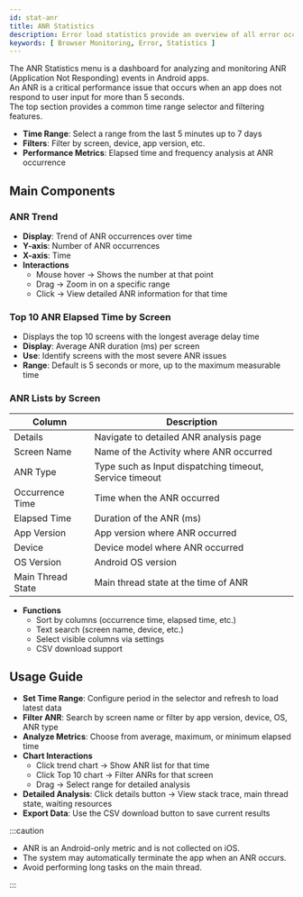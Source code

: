 ```yaml
---
id: stat-anr
title: ANR Statistics
description: Error load statistics provide an overview of all error occurrences.
keywords: [ Browser Monitoring, Error, Statistics ]
---
```


The ANR Statistics menu is a dashboard for analyzing and monitoring ANR (Application Not Responding) events in Android apps.  
An ANR is a critical performance issue that occurs when an app does not respond to user input for more than 5 seconds.  
The top section provides a common time range selector and filtering features.

- **Time Range**: Select a range from the last 5 minutes up to 7 days  
- **Filters**: Filter by screen, device, app version, etc.  
- **Performance Metrics**: Elapsed time and frequency analysis at ANR occurrence  

## Main Components

### ANR Trend

- **Display**: Trend of ANR occurrences over time  
- **Y-axis**: Number of ANR occurrences  
- **X-axis**: Time  
- **Interactions**  
  - Mouse hover → Shows the number at that point  
  - Drag → Zoom in on a specific range  
  - Click → View detailed ANR information for that time  

### Top 10 ANR Elapsed Time by Screen

- Displays the top 10 screens with the longest average delay time  
- **Display**: Average ANR duration (ms) per screen  
- **Use**: Identify screens with the most severe ANR issues  
- **Range**: Default is 5 seconds or more, up to the maximum measurable time  

### ANR Lists by Screen

| Column | Description |
| --- | --- |
| Details | Navigate to detailed ANR analysis page |
| Screen Name | Name of the Activity where ANR occurred |
| ANR Type | Type such as Input dispatching timeout, Service timeout |
| Occurrence Time | Time when the ANR occurred |
| Elapsed Time | Duration of the ANR (ms) |
| App Version | App version where ANR occurred |
| Device | Device model where ANR occurred |
| OS Version | Android OS version |
| Main Thread State | Main thread state at the time of ANR |

- **Functions**  
  - Sort by columns (occurrence time, elapsed time, etc.)  
  - Text search (screen name, device, etc.)  
  - Select visible columns via settings  
  - CSV download support  

## Usage Guide

- **Set Time Range**: Configure period in the selector and refresh to load latest data  
- **Filter ANR**: Search by screen name or filter by app version, device, OS, ANR type  
- **Analyze Metrics**: Choose from average, maximum, or minimum elapsed time  
- **Chart Interactions**  
  - Click trend chart → Show ANR list for that time  
  - Click Top 10 chart → Filter ANRs for that screen  
  - Drag → Select range for detailed analysis  
- **Detailed Analysis**: Click details button → View stack trace, main thread state, waiting resources  
- **Export Data**: Use the CSV download button to save current results  

:::caution

- ANR is an Android-only metric and is not collected on iOS.  
- The system may automatically terminate the app when an ANR occurs.  
- Avoid performing long tasks on the main thread.  

:::